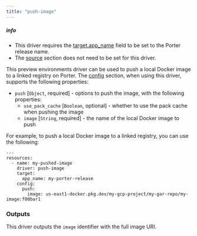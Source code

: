 ```yaml
---
title: "push-image"
---
```


##### info

* This driver requires the [target.app\_name](/preview-environments/porter-yaml-reference#resourcetarget) field to be set to the Porter release name.
* The [source](/preview-environments/porter-yaml-reference#resourcesource) section does not need to be set for this driver.

This preview environments driver can be used to push a local Docker image to a linked registry on Porter. The [config](/preview-environments/porter-yaml-reference#resourceconfig) section, when using this driver, supports the following properties:

* `push` \[`Object`, required\] \- options to push the image, with the following properties:  
   * `use_pack_cache` \[`Boolean`, optional\] \- whether to use the pack cache when pushing the image  
   * `image` \[`String`, required\] \- the name of the local Docker image to push

For example, to push a local Docker image to a linked registry, you can use the following:

```
---
resources:
  - name: my-pushed-image
    driver: push-image
    target:
      app_name: my-porter-release
    config:
      push:
        image: us-east1-docker.pkg.dev/my-gcp-project/my-gar-repo/my-image:f00bar1

```

### Outputs[](#outputs "Direct link to heading")

This driver outputs the `image` identifier with the full image URI.
